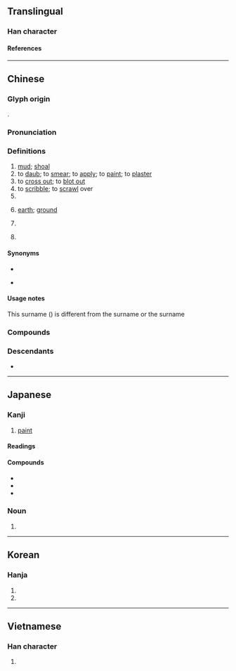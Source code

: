 {{also|凃|涂}}
{{character info}}
==Translingual==

===Han character===
{{Han char|rn=32|rad=土|as=10|sn=13|four=38104|canj=EDG|ids=⿱涂土}}

====References====
{{Han ref|kx=0235.200|dkj=05338|dj=0473.120|hdz=10474.080|uh=5857}}

----

==Chinese==
{{zh-forms|s=涂|alt=涂-“road”,斁-“to daub”}}
{{zh-wp|zh:塗姓}}

===Glyph origin===
{{Han etym}}
{{Han compound|涂|土|ls=psc|c1=p|c2=s|t2=earth; dirt}}.

===Pronunciation===
{{zh-pron
|m=tú
|m-s=
|c=tou4
|c-t=
|h=pfs=
|j=
|md=dù/tù
|md_note=dù - verb; tù - noun
|mn=thô͘/tô͘
|mn_note=thô͘ - vernacular (noun); tô͘ - literary (verb)
|mn-t=tu5/tou5
|mn-t_note=tou5 - “mud, shoal, earth, ground”
|w=3du
|x=
|mc=y
|oc=y
|cat=n,v
}}

===Definitions===
{{zh-hanzi}}

# [[mud]]; [[shoal]]
# to [[daub]]; to [[smear]]; to [[apply]]; to [[paint]]; to [[plaster]]
# to [[cross out]]; to [[blot out]]
# to [[scribble]]; to [[scrawl]] over
# {{zh-alt-form|途|[[road]]}}
# {{lb|zh|Min Nan}} [[earth]]; [[ground]]
# {{zh-alt-lb|嵞|峹}} {{zh-used|塗山}}
# {{surname|zh}}

====Synonyms====
* {{s|mud}}
{{zh-dial|泥}}
* {{s|earth}}
{{zh-dial|土}}

====Usage notes====
This surname ({{zh-l|塗}}) is different from the surname {{zh-l|涂}} or the surname {{zh-l|凃}}

===Compounds===
{{zh-der|一時糊塗|塗改|坦塗|中塗|塗層|塗炭|塗潦|彗氾畫塗|彈塗魚|塗鴉|半塗而罷|塗飾|三塗|塗山|塗色|孤塗|塗乙|塗抹詩書|塵飯塗羹|困處泥塗|塗說|塗附|塗炭生民|塗料|塗地|一塌糊塗|塗脂抹粉|塗炭生靈|塗澤|塗抹|塗刷|塗寫|一敗塗地|信筆塗鴉|塗金|戒塗|披髮塗面|星點彈塗|泥塗|民怨盈塗|曳尾塗中|殊塗一致|海塗|當塗|殊塗同會|殊塗同致|民生塗炭|生靈塗地|曳尾泥塗|生靈塗炭|烏塗水|生民塗炭|擿埴索塗|東塗西抹|烏塗|殊塗同歸|民墜塗炭|胡塗|肝膽塗地|霑體塗足|糊塗帳|糊裡糊塗|難得糊塗|糊里糊塗|裝糊塗|糊塗蛋|肝腦塗地|胡裡胡塗|隱形塗料|老糊塗|脣如塗朱|脣若塗硃|脣若塗脂|糊塗蟲|道聽塗說|道盡塗殫|豺狼當塗|糊塗|塗跤:thô͘-kha|塗粉:thô͘-hún|湳塗|聰明一世，糊塗一時|雞屎落塗，也有三寸煙:ke sái lo̍h thô͘, iā ū saⁿ chhùn ian;Min Nan}}

===Descendants===
* {{desc|bor=1|th|ทา|t=to smear; to paint}}

{{zh-cat|Elementary}}

----

==Japanese==

===Kanji===
{{ja-kanji|grade=c|rs=土10}}

# [[paint]]

====Readings====
{{ja-readings
|on=と
|kun=ぬ-る, どろ-, まみ-れる
}}

====Compounds====
{{top2}}
* {{ja-r|塗%装|と%そう}}
* {{ja-r|塗%料|と%りょう}}
* {{ja-r|糊%塗|こ%と}}
{{bottom}}

===Noun===
{{ja-noun|ぬり}}

# {{alternative spelling of|ja|塗り}}

----

==Korean==

===Hanja===
{{ko-hanja|바르다|바를|도}}

# {{hanja form of|도|[[smear]], [[daub]], [[apply]], [[spread]]}}
# {{hanja form of|도|[[paint]]}}

----

==Vietnamese==

===Han character===
{{vi-readings|reading=đồ, đừ|rs=土10}}

# {{rfdef|vi|sort=土10}}